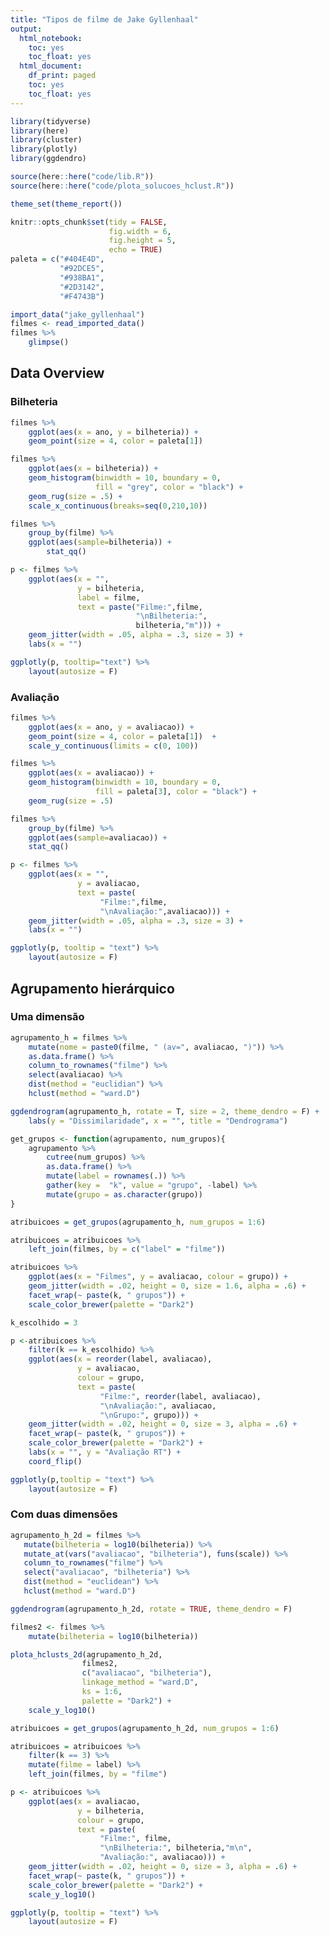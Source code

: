 ```yaml
---
title: "Tipos de filme de Jake Gyllenhaal"
output:
  html_notebook:
    toc: yes
    toc_float: yes
  html_document:
    df_print: paged
    toc: yes
    toc_float: yes
---
```


```r
library(tidyverse)
library(here)
library(cluster)
library(plotly)
library(ggdendro)

source(here::here("code/lib.R"))
source(here::here("code/plota_solucoes_hclust.R"))

theme_set(theme_report())

knitr::opts_chunk$set(tidy = FALSE,
                      fig.width = 6,
                      fig.height = 5,
                      echo = TRUE)
paleta = c("#404E4D",
           "#92DCE5",
           "#938BA1",
           "#2D3142",
           "#F4743B")
```

```r
import_data("jake_gyllenhaal") 
filmes <- read_imported_data()
filmes %>% 
    glimpse()
```


## Data Overview

### Bilheteria

```r
filmes %>% 
    ggplot(aes(x = ano, y = bilheteria)) + 
    geom_point(size = 4, color = paleta[1]) 
```



```r
filmes %>% 
    ggplot(aes(x = bilheteria)) + 
    geom_histogram(binwidth = 10, boundary = 0, 
                   fill = "grey", color = "black") + 
    geom_rug(size = .5) +
    scale_x_continuous(breaks=seq(0,210,10))
```

```r
filmes %>% 
    group_by(filme) %>%
    ggplot(aes(sample=bilheteria)) + 
        stat_qq()
```

```r
p <- filmes %>% 
    ggplot(aes(x = "",
               y = bilheteria,
               label = filme,
               text = paste("Filme:",filme,
                            "\nBilheteria:",
                            bilheteria,"m"))) + 
    geom_jitter(width = .05, alpha = .3, size = 3) + 
    labs(x = "")

ggplotly(p, tooltip="text") %>% 
    layout(autosize = F)
```

### Avaliação

```r
filmes %>% 
    ggplot(aes(x = ano, y = avaliacao)) + 
    geom_point(size = 4, color = paleta[1])  +
    scale_y_continuous(limits = c(0, 100))
```

```r
filmes %>% 
    ggplot(aes(x = avaliacao)) + 
    geom_histogram(binwidth = 10, boundary = 0, 
                   fill = paleta[3], color = "black") + 
    geom_rug(size = .5) 
```

```r
filmes %>% 
    group_by(filme) %>%
    ggplot(aes(sample=avaliacao)) + 
    stat_qq() 
```

```r
p <- filmes %>% 
    ggplot(aes(x = "",
               y = avaliacao,
               text = paste(
                    "Filme:",filme,
                    "\nAvaliação:",avaliacao))) + 
    geom_jitter(width = .05, alpha = .3, size = 3) + 
    labs(x = "")

ggplotly(p, tooltip = "text") %>% 
    layout(autosize = F)

```

## Agrupamento hierárquico

### Uma dimensão

```r
agrupamento_h = filmes %>% 
    mutate(nome = paste0(filme, " (av=", avaliacao, ")")) %>% 
    as.data.frame() %>% 
    column_to_rownames("filme") %>% 
    select(avaliacao) %>%
    dist(method = "euclidian") %>% 
    hclust(method = "ward.D")

ggdendrogram(agrupamento_h, rotate = T, size = 2, theme_dendro = F) + 
    labs(y = "Dissimilaridade", x = "", title = "Dendrograma")
```

```r
get_grupos <- function(agrupamento, num_grupos){
    agrupamento %>% 
        cutree(num_grupos) %>% 
        as.data.frame() %>% 
        mutate(label = rownames(.)) %>% 
        gather(key =  "k", value = "grupo", -label) %>% 
        mutate(grupo = as.character(grupo))
}

atribuicoes = get_grupos(agrupamento_h, num_grupos = 1:6)

atribuicoes = atribuicoes %>% 
    left_join(filmes, by = c("label" = "filme"))

atribuicoes %>% 
    ggplot(aes(x = "Filmes", y = avaliacao, colour = grupo)) + 
    geom_jitter(width = .02, height = 0, size = 1.6, alpha = .6) + 
    facet_wrap(~ paste(k, " grupos")) + 
    scale_color_brewer(palette = "Dark2")

```

```r
k_escolhido = 3

p <-atribuicoes %>% 
    filter(k == k_escolhido) %>% 
    ggplot(aes(x = reorder(label, avaliacao),
               y = avaliacao,
               colour = grupo,
               text = paste(
                    "Filme:", reorder(label, avaliacao),
                    "\nAvaliação:", avaliacao,
                    "\nGrupo:", grupo))) + 
    geom_jitter(width = .02, height = 0, size = 3, alpha = .6) + 
    facet_wrap(~ paste(k, " grupos")) + 
    scale_color_brewer(palette = "Dark2") + 
    labs(x = "", y = "Avaliação RT") + 
    coord_flip()

ggplotly(p,tooltip = "text") %>%
    layout(autosize = F)

```

### Com duas dimensões

```r
agrupamento_h_2d = filmes %>%
   mutate(bilheteria = log10(bilheteria)) %>%
   mutate_at(vars("avaliacao", "bilheteria"), funs(scale)) %>%
   column_to_rownames("filme") %>%
   select("avaliacao", "bilheteria") %>%
   dist(method = "euclidean") %>%
   hclust(method = "ward.D")

ggdendrogram(agrupamento_h_2d, rotate = TRUE, theme_dendro = F)
```

```r
filmes2 <- filmes %>%
    mutate(bilheteria = log10(bilheteria))

plota_hclusts_2d(agrupamento_h_2d,
                filmes2,
                c("avaliacao", "bilheteria"),
                linkage_method = "ward.D", 
                ks = 1:6,
                palette = "Dark2") + 
    scale_y_log10()
```

```r
atribuicoes = get_grupos(agrupamento_h_2d, num_grupos = 1:6)

atribuicoes = atribuicoes %>% 
    filter(k == 3) %>%
    mutate(filme = label) %>% 
    left_join(filmes, by = "filme")

p <- atribuicoes %>%
    ggplot(aes(x = avaliacao,
               y = bilheteria,
               colour = grupo,
               text = paste(
                    "Filme:", filme,
                    "\nBilheteria:", bilheteria,"m\n",
                    "Avaliação:", avaliacao))) + 
    geom_jitter(width = .02, height = 0, size = 3, alpha = .6) + 
    facet_wrap(~ paste(k, " grupos")) + 
    scale_color_brewer(palette = "Dark2") +
    scale_y_log10()

ggplotly(p, tooltip = "text") %>%
    layout(autosize = F)
```
